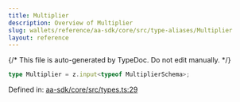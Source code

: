 ```yaml
---
title: Multiplier
description: Overview of Multiplier
slug: wallets/reference/aa-sdk/core/src/type-aliases/Multiplier
layout: reference
---
```


{/* This file is auto-generated by TypeDoc. Do not edit manually. */}

```ts
type Multiplier = z.input<typeof MultiplierSchema>;
```

Defined in: [aa-sdk/core/src/types.ts:29](https://github.com/alchemyplatform/aa-sdk/blob/9df5be8c23af4e472bcb503c17766b16da0ad87d/aa-sdk/core/src/types.ts#L29)
